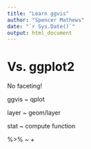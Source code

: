 ```yaml
---
title: "Learn ggvis"
author: "Spencer Mathews"
date: "`r Sys.Date()`"
output: html_document
---
```







# Vs. ggplot2

No faceting!

ggvis ~ qplot

layer ~ geom/layer

stat ~ compute function

%>% ~ +